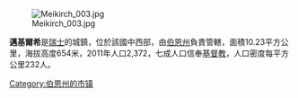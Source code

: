 [[Image:Meikirch_003.jpg|right]]

'''邁基爾希'''是[[瑞士|瑞士]]的城鎮，位於該國中西部，由[[伯恩州|伯恩州]]負責管轄，面積10.23平方公里，海拔高度654米，2011年人口2,372，七成人口信奉[[基督教|基督教]]，人口密度每平方公里232人。

{{Switzerland-geo-stub}}
[[Category:伯恩州的市镇|Category:伯恩州的市镇]]